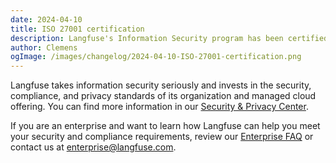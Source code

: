 ```yaml
---
date: 2024-04-10
title: ISO 27001 certification
description: Langfuse's Information Security program has been certified to the ISO 27001:2022 standard.
author: Clemens
ogImage: /images/changelog/2024-04-10-ISO-27001-certification.png
---
```



<ChangelogHeader />

Langfuse takes information security seriously and invests in the security, compliance, and privacy standards of its organization and managed cloud offering. You can find more information in our [Security & Privacy Center](/security).

If you are an enterprise and want to learn how Langfuse can help you meet your security and compliance requirements, review our [Enterprise FAQ](/enterprise) or contact us at enterprise@langfuse.com.
